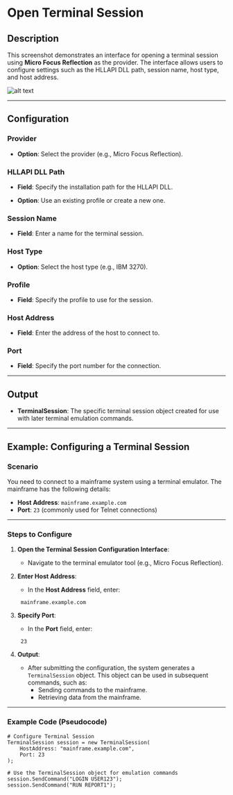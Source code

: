 # Open Terminal Session

## Description

This screenshot demonstrates an interface for opening a terminal session using **Micro Focus Reflection** as the provider. The interface allows users to configure settings such as the HLLAPI DLL path, session name, host type, and host address.

![alt text](../assets/terminal-emulation/open-termianl-session.png)

---

## Configuration

### Provider

- **Option**: Select the provider (e.g., Micro Focus Reflection).

### HLLAPI DLL Path

- **Field**: Specify the installation path for the HLLAPI DLL.

- **Option**: Use an existing profile or create a new one.

### Session Name

- **Field**: Enter a name for the terminal session.

### Host Type

- **Option**: Select the host type (e.g., IBM 3270).

### Profile

- **Field**: Specify the profile to use for the session.

### Host Address

- **Field**: Enter the address of the host to connect to.

### Port

- **Field**: Specify the port number for the connection.

---

## Output

- **TerminalSession**: The specific terminal session object created for use with later terminal emulation commands.

---

## Example: Configuring a Terminal Session

### Scenario

You need to connect to a mainframe system using a terminal emulator. The mainframe has the following details:

- **Host Address**: `mainframe.example.com`
- **Port**: `23` (commonly used for Telnet connections)

---

### Steps to Configure

1. **Open the Terminal Session Configuration Interface**:
   - Navigate to the terminal emulator tool (e.g., Micro Focus Reflection).

2. **Enter Host Address**:
   - In the **Host Address** field, enter:

    ```plaintext
     mainframe.example.com
    ```

3. **Specify Port**:
   - In the **Port** field, enter:

    ```plaintext
     23
    ```

4. **Output**:
   - After submitting the configuration, the system generates a `TerminalSession` object. This object can be used in subsequent commands, such as:
     - Sending commands to the mainframe.
     - Retrieving data from the mainframe.

---

### Example Code (Pseudocode)

```plaintext
# Configure Terminal Session
TerminalSession session = new TerminalSession(
    HostAddress: "mainframe.example.com",
    Port: 23
);

# Use the TerminalSession object for emulation commands
session.SendCommand("LOGIN USER123");
session.SendCommand("RUN REPORT1");
